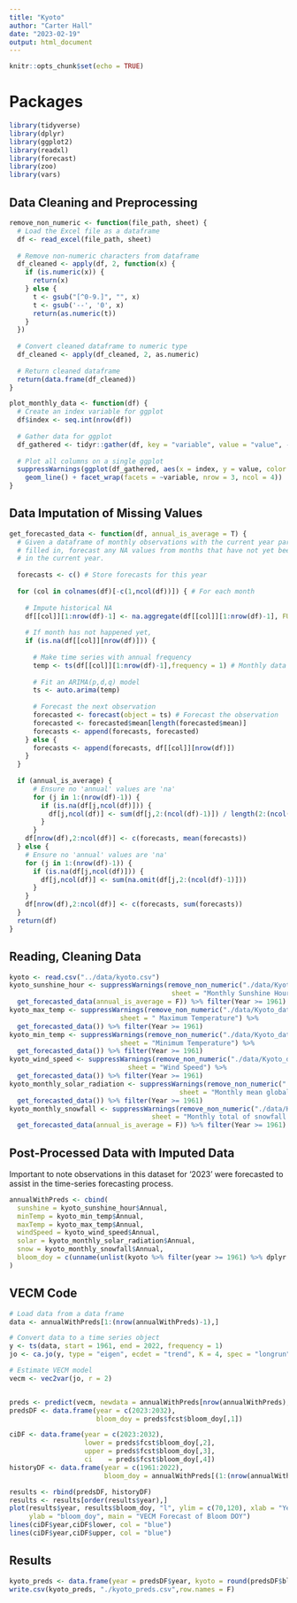```yaml
---
title: "Kyoto"
author: "Carter Hall"
date: "2023-02-19"
output: html_document
---
```


```r
knitr::opts_chunk$set(echo = TRUE)
```

# Packages

```r
library(tidyverse)
library(dplyr)
library(ggplot2)
library(readxl)
library(forecast)
library(zoo)
library(vars)
```

## Data Cleaning and Preprocessing

```r
remove_non_numeric <- function(file_path, sheet) {
  # Load the Excel file as a dataframe
  df <- read_excel(file_path, sheet)
  
  # Remove non-numeric characters from dataframe
  df_cleaned <- apply(df, 2, function(x) {
    if (is.numeric(x)) {
      return(x)
    } else {
      t <- gsub("[^0-9.]", "", x)
      t <- gsub('--', '0', x)
      return(as.numeric(t))
    }
  })
  
  # Convert cleaned dataframe to numeric type
  df_cleaned <- apply(df_cleaned, 2, as.numeric)
  
  # Return cleaned dataframe
  return(data.frame(df_cleaned))
}

plot_monthly_data <- function(df) {
  # Create an index variable for ggplot
  df$index <- seq.int(nrow(df))
  
  # Gather data for ggplot
  df_gathered <- tidyr::gather(df, key = "variable", value = "value", -index)
  
  # Plot all columns on a single ggplot
  suppressWarnings(ggplot(df_gathered, aes(x = index, y = value, color = variable)) +
    geom_line() + facet_wrap(facets = ~variable, nrow = 3, ncol = 4))
}
```

## Data Imputation of Missing Values

```r
get_forecasted_data <- function(df, annual_is_average = T) {
  # Given a dataframe of monthly observations with the current year partially
  # filled in, forecast any NA values from months that have not yet been recorded
  # in the current year.
  
  forecasts <- c() # Store forecasts for this year
  
  for (col in colnames(df)[-c(1,ncol(df))]) { # For each month
    
    # Impute historical NA
    df[[col]][1:nrow(df)-1] <- na.aggregate(df[[col]][1:nrow(df)-1], FUN = mean) 
    
    # If month has not happened yet,
    if (is.na(df[[col]][nrow(df)])) {
    
      # Make time series with annual frequency
      temp <- ts(df[[col]][1:nrow(df)-1],frequency = 1) # Monthly data
      
      # Fit an ARIMA(p,d,q) model
      ts <- auto.arima(temp) 
      
      # Forecast the next observation 
      forecasted <- forecast(object = ts) # Forecast the observation
      forecasted <- forecasted$mean[length(forecasted$mean)]
      forecasts <- append(forecasts, forecasted)
    } else {
      forecasts <- append(forecasts, df[[col]][nrow(df)]) 
    }
  }
  
  if (annual_is_average) {
      # Ensure no 'annual' values are 'na'
      for (j in 1:(nrow(df)-1)) {
        if (is.na(df[j,ncol(df)])) {
          df[j,ncol(df)] <- sum(df[j,2:(ncol(df)-1)]) / length(2:(ncol(df)-1))
        }
      }
    df[nrow(df),2:ncol(df)] <- c(forecasts, mean(forecasts))
  } else {
    # Ensure no 'annual' values are 'na'
    for (j in 1:(nrow(df)-1)) {
      if (is.na(df[j,ncol(df)])) {
        df[j,ncol(df)] <- sum(na.omit(df[j,2:(ncol(df)-1)]))
      }
    }
    df[nrow(df),2:ncol(df)] <- c(forecasts, sum(forecasts))
  }
  return(df)
}
```

## Reading, Cleaning Data

```r
kyoto <- read.csv("../data/kyoto.csv")
kyoto_sunshine_hour <- suppressWarnings(remove_non_numeric("./data/Kyoto_data_bowen.xlsx",
                                         sheet = "Monthly Sunshine Hour") %>%
  get_forecasted_data(annual_is_average = F)) %>% filter(Year >= 1961)
kyoto_max_temp <- suppressWarnings(remove_non_numeric("./data/Kyoto_data_bowen.xlsx",
                            sheet = " Maximum Temperature") %>%
  get_forecasted_data()) %>% filter(Year >= 1961)
kyoto_min_temp <- suppressWarnings(remove_non_numeric("./data/Kyoto_data_bowen.xlsx",
                            sheet = "Minimum Temperature") %>%
  get_forecasted_data()) %>% filter(Year >= 1961)
kyoto_wind_speed <- suppressWarnings(remove_non_numeric("./data/Kyoto_data_bowen.xlsx",
                              sheet = "Wind Speed") %>%
  get_forecasted_data()) %>% filter(Year >= 1961)
kyoto_monthly_solar_radiation <- suppressWarnings(remove_non_numeric("./data/Kyoto_data_bowen.xlsx",
                                           sheet = "Monthly mean global solar radia") %>%
  get_forecasted_data()) %>% filter(Year >= 1961)
kyoto_monthly_snowfall <- suppressWarnings(remove_non_numeric("./data/Kyoto_data_bowen.xlsx",
                                    sheet = "Monthly total of snowfall depth") %>%
  get_forecasted_data(annual_is_average = F)) %>% filter(Year >= 1961)
```

## Post-Processed Data with Imputed Data

Important to note observations in this dataset for '2023' were forecasted to assist
in the time-series forecasting process.

```r
annualWithPreds <- cbind(
  sunshine = kyoto_sunshine_hour$Annual,
  minTemp = kyoto_min_temp$Annual,
  maxTemp = kyoto_max_temp$Annual,
  windSpeed = kyoto_wind_speed$Annual,
  solar = kyoto_monthly_solar_radiation$Annual,
  snow = kyoto_monthly_snowfall$Annual,
  bloom_doy = c(unname(unlist(kyoto %>% filter(year >= 1961) %>% dplyr::select(bloom_doy))), c(NA))
)
```

## VECM Code

```r
# Load data from a data frame
data <- annualWithPreds[1:(nrow(annualWithPreds)-1),]

# Convert data to a time series object
y <- ts(data, start = 1961, end = 2022, frequency = 1)
jo <- ca.jo(y, type = "eigen", ecdet = "trend", K = 4, spec = "longrun")

# Estimate VECM model
vecm <- vec2var(jo, r = 2)


preds <- predict(vecm, newdata = annualWithPreds[nrow(annualWithPreds),], n.ahead = 10)
predsDF <- data.frame(year = c(2023:2032), 
                      bloom_doy = preds$fcst$bloom_doy[,1])

ciDF <- data.frame(year = c(2023:2032),
                   lower = preds$fcst$bloom_doy[,2],
                   upper = preds$fcst$bloom_doy[,3],
                   ci    = preds$fcst$bloom_doy[,4])
historyDF <- data.frame(year = c(1961:2022),  
                        bloom_doy = annualWithPreds[(1:(nrow(annualWithPreds)-1)),7])

results <- rbind(predsDF, historyDF)
results <- results[order(results$year),]
plot(results$year, results$bloom_doy, "l", ylim = c(70,120), xlab = "Year", 
     ylab = "bloom_doy", main = "VECM Forecast of Bloom DOY")
lines(ciDF$year,ciDF$lower, col = "blue")
lines(ciDF$year,ciDF$upper, col = "blue")
```

## Results

```r
kyoto_preds <- data.frame(year = predsDF$year, kyoto = round(predsDF$bloom_doy))
write.csv(kyoto_preds, "./kyoto_preds.csv",row.names = F)
```


